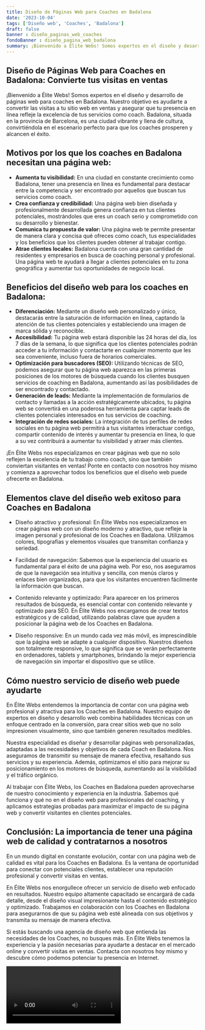 ```yaml
---
title: Diseño de Páginas Web para Coaches en Badalona
date: '2023-10-04'
tags: ['Diseño web', 'Coaches', 'Badalona']
draft: false
banner : diseño_paginas_web_coaches
fondoBanner : diseño_pagina_web_badalona
summary: ¡Bienvenido a Élite Webs! Somos expertos en el diseño y desarrollo de páginas web para coaches en Badalona. Nuestro objetivo es ayudarte a convertir las visitas a tu sitio web en ventas y asegurar que tu presencia en línea refleje la excelencia de tus servicios como coach. Badalona, situada en la provincia de Barcelona, es una ciudad vibrante y llena de cultura, convirtiéndola en el escenario perfecto para que los coaches prosperen y alcancen el éxito.
---
```


## Diseño de Páginas Web para Coaches en Badalona: Convierte tus visitas en ventas

¡Bienvenido a Élite Webs! Somos expertos en el diseño y desarrollo de páginas web para coaches en Badalona. Nuestro objetivo es ayudarte a convertir las visitas a tu sitio web en ventas y asegurar que tu presencia en línea refleje la excelencia de tus servicios como coach. Badalona, situada en la provincia de Barcelona, es una ciudad vibrante y llena de cultura, convirtiéndola en el escenario perfecto para que los coaches prosperen y alcancen el éxito.

## Motivos por los que los coaches en Badalona necesitan una página web:

- **Aumenta tu visibilidad:** En una ciudad en constante crecimiento como Badalona, tener una presencia en línea es fundamental para destacar entre la competencia y ser encontrado por aquellos que buscan tus servicios como coach.
- **Crea confianza y credibilidad:** Una página web bien diseñada y profesionalmente desarrollada genera confianza en tus clientes potenciales, mostrándoles que eres un coach serio y comprometido con su desarrollo y bienestar.
- **Comunica tu propuesta de valor:** Una página web te permite presentar de manera clara y concisa qué ofreces como coach, tus especialidades y los beneficios que los clientes pueden obtener al trabajar contigo.
- **Atrae clientes locales:** Badalona cuenta con una gran cantidad de residentes y empresarios en busca de coaching personal y profesional. Una página web te ayudará a llegar a clientes potenciales en tu zona geográfica y aumentar tus oportunidades de negocio local.

## Beneficios del diseño web para los coaches en Badalona:

- **Diferenciación:** Mediante un diseño web personalizado y único, destacarás entre la saturación de información en línea, captando la atención de tus clientes potenciales y estableciendo una imagen de marca sólida y reconocible.
- **Accesibilidad:** Tu página web estará disponible las 24 horas del día, los 7 días de la semana, lo que significa que los clientes potenciales podrán acceder a tu información y contactarte en cualquier momento que les sea conveniente, incluso fuera de horarios comerciales.
- **Optimización para buscadores (SEO):** Utilizando técnicas de SEO, podemos asegurar que tu página web aparezca en las primeras posiciones de los motores de búsqueda cuando los clientes busquen servicios de coaching en Badalona, aumentando así las posibilidades de ser encontrado y contactado.
- **Generación de leads:** Mediante la implementación de formularios de contacto y llamadas a la acción estratégicamente ubicados, tu página web se convertirá en una poderosa herramienta para captar leads de clientes potenciales interesados en tus servicios de coaching.
- **Integración de redes sociales:** La integración de tus perfiles de redes sociales en tu página web permitirá a tus visitantes interactuar contigo, compartir contenido de interés y aumentar tu presencia en línea, lo que a su vez contribuirá a aumentar tu visibilidad y atraer más clientes.

¡En Élite Webs nos especializamos en crear páginas web que no solo reflejen la excelencia de tu trabajo como coach, sino que también conviertan visitantes en ventas! Ponte en contacto con nosotros hoy mismo y comienza a aprovechar todos los beneficios que el diseño web puede ofrecerte en Badalona.

<GifSeo />

<Cta />

## Elementos clave del diseño web exitoso para Coaches en Badalona

- Diseño atractivo y profesional: En Élite Webs nos especializamos en crear páginas web con un diseño moderno y atractivo, que refleje la imagen personal y profesional de los Coaches en Badalona. Utilizamos colores, tipografías y elementos visuales que transmitan confianza y seriedad.

- Facilidad de navegación: Sabemos que la experiencia del usuario es fundamental para el éxito de una página web. Por eso, nos aseguramos de que la navegación sea intuitiva y sencilla, con menús claros y enlaces bien organizados, para que los visitantes encuentren fácilmente la información que buscan.

- Contenido relevante y optimizado: Para aparecer en los primeros resultados de búsqueda, es esencial contar con contenido relevante y optimizado para SEO. En Élite Webs nos encargamos de crear textos estratégicos y de calidad, utilizando palabras clave que ayuden a posicionar la página web de los Coaches en Badalona.

- Diseño responsive: En un mundo cada vez más móvil, es imprescindible que la página web se adapte a cualquier dispositivo. Nuestros diseños son totalmente responsive, lo que significa que se verán perfectamente en ordenadores, tablets y smartphones, brindando la mejor experiencia de navegación sin importar el dispositivo que se utilice.

## Cómo nuestro servicio de diseño web puede ayudarte

En Élite Webs entendemos la importancia de contar con una página web profesional y atractiva para los Coaches en Badalona. Nuestro equipo de expertos en diseño y desarrollo web combina habilidades técnicas con un enfoque centrado en la conversión, para crear sitios web que no solo impresionen visualmente, sino que también generen resultados medibles.

Nuestra especialidad es diseñar y desarrollar páginas web personalizadas, adaptadas a las necesidades y objetivos de cada Coach en Badalona. Nos aseguramos de transmitir su mensaje de manera efectiva, resaltando sus servicios y su experiencia. Además, optimizamos el sitio para mejorar su posicionamiento en los motores de búsqueda, aumentando así la visibilidad y el tráfico orgánico.

Al trabajar con Élite Webs, los Coaches en Badalona pueden aprovecharse de nuestro conocimiento y experiencia en la industria. Sabemos qué funciona y qué no en el diseño web para profesionales del coaching, y aplicamos estrategias probadas para maximizar el impacto de su página web y convertir visitantes en clientes potenciales.

## Conclusión: La importancia de tener una página web de calidad y contratarnos a nosotros

En un mundo digital en constante evolución, contar con una página web de calidad es vital para los Coaches en Badalona. Es la ventana de oportunidad para conectar con potenciales clientes, establecer una reputación profesional y convertir visitas en ventas.

En Élite Webs nos enorgullece ofrecer un servicio de diseño web enfocado en resultados. Nuestro equipo altamente capacitado se encargará de cada detalle, desde el diseño visual impresionante hasta el contenido estratégico y optimizado. Trabajamos en colaboración con los Coaches en Badalona para asegurarnos de que su página web esté alineada con sus objetivos y transmita su mensaje de manera efectiva.

Si estás buscando una agencia de diseño web que entienda las necesidades de los Coaches, no busques más. En Élite Webs tenemos la experiencia y la pasión necesarias para ayudarte a destacar en el mercado online y convertir visitas en ventas. Contacta con nosotros hoy mismo y descubre cómo podemos potenciar tu presencia en Internet.

<Video />

<CtaBot job='Coaches' city='Badalona'/>

<Gmaps query='Badalona+españa+maps' />
